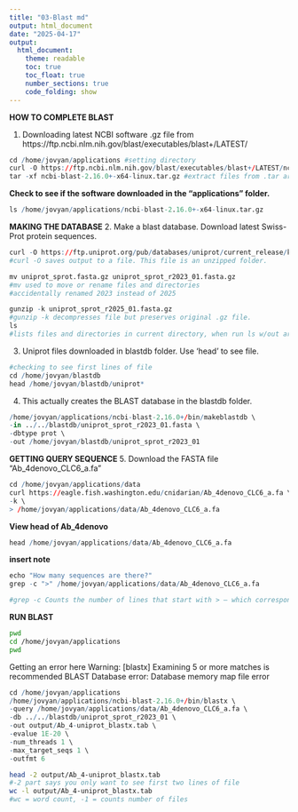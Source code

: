 ```yaml
---
title: "03-Blast md"
output: html_document
date: "2025-04-17"
output: 
  html_document:
    theme: readable
    toc: true
    toc_float: true
    number_sections: true
    code_folding: show
---
```


**HOW TO COMPLETE BLAST**

1. Downloading latest NCBI software .gz file from https://ftp.ncbi.nlm.nih.gov/blast/executables/blast+/LATEST/

```r

cd /home/jovyan/applications #setting directory 
curl -O https://ftp.ncbi.nlm.nih.gov/blast/executables/blast+/LATEST/ncbi-blast-2.16.0+-x64-linux.tar.gz #uploading NCBI software to directory 
tar -xf ncbi-blast-2.16.0+-x64-linux.tar.gz #extract files from .tar archive 

```
**Check to see if the software downloaded in the "applications" folder.**
```r
ls /home/jovyan/applications/ncbi-blast-2.16.0+-x64-linux.tar.gz
```
**MAKING THE DATABASE**
2. Make a blast database. Download latest Swiss-Prot protein sequences.
```r
curl -O https://ftp.uniprot.org/pub/databases/uniprot/current_release/knowledgebase/complete/uniprot_sprot.fasta.gz
#curl -O saves output to a file. This file is an unzipped folder. 

mv uniprot_sprot.fasta.gz uniprot_sprot_r2023_01.fasta.gz
#mv used to move or rename files and directories 
#accidentally renamed 2023 instead of 2025 

gunzip -k uniprot_sprot_r2025_01.fasta.gz
#gunzip -k decompresses file but preserves original .gz file. 
ls 
#lists files and directories in current directory, when run ls w/out argument, it displays names of files and folders in current directory 
```
3. Uniprot files downloaded in blastdb folder. Use 'head' to see file. 
```r
#checking to see first lines of file 
cd /home/jovyan/blastdb
head /home/jovyan/blastdb/uniprot* 
```
4. This actually creates the BLAST database in the blastdb folder. 
```r
/home/jovyan/applications/ncbi-blast-2.16.0+/bin/makeblastdb \
-in ../../blastdb/uniprot_sprot_r2023_01.fasta \
-dbtype prot \
-out /home/jovyan/blastdb/uniprot_sprot_r2023_01

```

**GETTING QUERY SEQUENCE**
5. Download the FASTA file "Ab_4denovo_CLC6_a.fa" 
```r
cd /home/jovyan/applications/data
curl https://eagle.fish.washington.edu/cnidarian/Ab_4denovo_CLC6_a.fa \
-k \
> /home/jovyan/applications/data/Ab_4denovo_CLC6_a.fa 
```
**View head of Ab_4denovo**
```r
head /home/jovyan/applications/data/Ab_4denovo_CLC6_a.fa

```
**insert note** 
```r
echo "How many sequences are there?"
grep -c ">" /home/jovyan/applications/data/Ab_4denovo_CLC6_a.fa

#grep -c Counts the number of lines that start with > — which correspond to sequence headers in a FASTA file. This gives you the number of sequences in the file.
```
**RUN BLAST** 

```bash
pwd
cd /home/jovyan/applications
pwd 
```

Getting an error here 
Warning: [blastx] Examining 5 or more matches is recommended
BLAST Database error: Database memory map file error
```r
cd /home/jovyan/applications
/home/jovyan/applications/ncbi-blast-2.16.0+/bin/blastx \
-query /home/jovyan/applications/data/Ab_4denovo_CLC6_a.fa \
-db ../../blastdb/uniprot_sprot_r2023_01 \
-out output/Ab_4-uniprot_blastx.tab \
-evalue 1E-20 \
-num_threads 1 \
-max_target_seqs 1 \
-outfmt 6

```
```bash

head -2 output/Ab_4-uniprot_blastx.tab
#-2 part says you only want to see first two lines of file 
wc -l output/Ab_4-uniprot_blastx.tab
#wc = word count, -1 = counts number of files 

```


